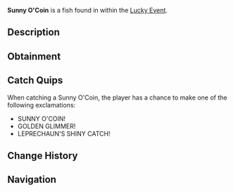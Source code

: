{{FishInfobox
|image          = Sunny O'Coin.png
|rarity         = Limited
|sea            = First Sea
|location       = [[Lucky Event]]
|sublocation    = 
|sources        = Fishing Rod
|radar_location = 
|prog_speed     = -75
|xp             = 2500
|weather        = Rain
|time           = 
|season         = Spring
|bait           = Lucky
|base_weight    = 210
|base_value     = 6500
|weight_range   = 120
|base_chance    = 2
|base_resil     = 15
}}
'''Sunny O'Coin''' is a {{Rarity|Limited}} fish found in within the [[Lucky Event]].

== Description ==
{{Description|A bright yellow fish with a fitting eyepatch, it basks where gold is prevalent. A sunny St. Patrick's treasure!|Bestiary Entry}}

== Obtainment ==
{{Description|Appears randomly in Lucky Event pools, lured by a rainbow glow.|Bestiary Hint}}
{{Fish Availability|
Lucky Event/Sunny O'Coin
|top_rods      = 
Leviathan's Fang Rod\15424.82\45505.41;
Great Rod of Oscar\15001.7\38021.94;
Free Spirit Rod\14180.18\47890.06;
Astralhook Rod\14131.94\37919.32;
Ethereal Prism Rod\13889.28\37414.88;
Resourceful Rod\10213.32\26695.81;
Destiny Rod\10507.29\27174.51;
Azure Of Lagoon\13573.12\40979.71;
Trident Rod\11031.09\39794.81;
Fang of the Eclipse\12420.18\38650.48;
Fischer's Rod\5886.18\21977.96;
Plastic Rod\5905.16\21876.79;
Adventurer's Rod\9023.34\31799.32;
Seraphic Rod\13704.23\38336.85;
Challenger's Rod\13126.07\38138.01;
No-Life Rod\13115.61\38301.84;
Rod Of The Forgotten Fang\12219.08\34336.09;
Blazebringer Rod\10947.85\32479.75;
Rod Of The Exalted One\10470.9\28788.11;
Rod Of The Depths\10405.46\29648.39;
Verdant Shear Rod\10085.56\30423.63;
Zeus Rod\10055.13\29831.26;
Depthseeker Rod\9555.18\28990.12;
Avalanche Rod\8292.97\25219.41;
Volcanic Rod\7884.88\23392.62;
Steady Rod\2790.23\9253.92
|recommended   = Ethereal Prism Rod
}}

== Catch Quips ==
When catching a Sunny O'Coin, the player has a chance to make one of the following exclamations:
* SUNNY O'COIN!
* GOLDEN GLIMMER!
* LEPRECHAUN'S SHINY CATCH!

== Change History ==
{{Change History|{{subst:Current Version}}}}

== Navigation ==
{{Fish Navbox|Lucky Event}}
